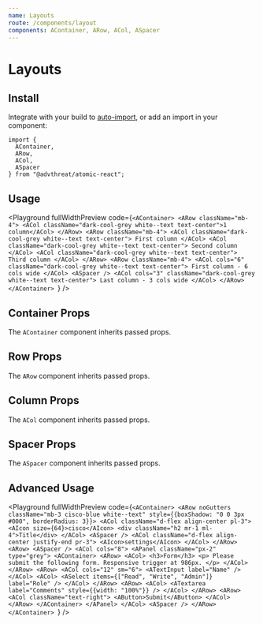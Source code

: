 ```yaml
---
name: Layouts
route: /components/layout
components: AContainer, ARow, ACol, ASpacer
---
```



# Layouts

## Install

Integrate with your build to [auto-import](/#integrating), or add an import in your component:

```
import {
  AContainer,
  ARow,
  ACol,
  ASpacer
} from "@advthreat/atomic-react";
```

## Usage

<Playground
  fullWidthPreview
  code={`<AContainer>
  <ARow className="mb-4">
    <ACol className="dark-cool-grey white--text text-center">1 column</ACol>
  </ARow>
  <ARow className="mb-4">
    <ACol className="dark-cool-grey white--text text-center">
      First column
    </ACol>
    <ACol className="dark-cool-grey white--text text-center">
      Second column
    </ACol>
    <ACol className="dark-cool-grey white--text text-center">
      Third column
    </ACol>
  </ARow>
  <ARow className="mb-4">
    <ACol cols="6" className="dark-cool-grey white--text text-center">
      First column - 6 cols wide
    </ACol>
    <ASpacer />
    <ACol cols="3" className="dark-cool-grey white--text text-center">
      Last column - 3 cols wide
    </ACol>
  </ARow>
</AContainer>
`}
/>

## Container Props

The `AContainer` component inherits passed props.

<Props of="AContainer" />

## Row Props

The `ARow` component inherits passed props.

<Props of="ARow" />

## Column Props

The `ACol` component inherits passed props.

<Props of="ACol" />

## Spacer Props

The `ASpacer` component inherits passed props.

<Props of="ASpacer" />

## Advanced Usage

<Playground
  fullWidthPreview
  code={`<AContainer>
  <ARow
    noGutters
    className="mb-3 cisco-blue white--text"
    style={{boxShadow: "0 0 3px #000", borderRadius: 3}}>
    <ACol className="d-flex align-center pl-3">
      <AIcon size={64}>cisco</AIcon>
      <div className="h2 mr-1 ml-4">Title</div>
    </ACol>
    <ASpacer />
    <ACol className="d-flex align-center justify-end pr-3">
      <AIcon>settings</AIcon>
    </ACol>
  </ARow>
  <ARow>
    <ASpacer />
    <ACol cols="8">
      <APanel className="px-2" type="grey">
        <AContainer>
          <ARow>
            <ACol>
              <h3>Form</h3>
              <p>
                Please submit the following form. Responsive trigger at 986px.
              </p>
            </ACol>
          </ARow>
          <ARow>
            <ACol cols="12" sm="6">
              <ATextInput label="Name" />
            </ACol>
            <ACol>
              <ASelect items={["Read", "Write", "Admin"]} label="Role" />
            </ACol>
          </ARow>
          <ARow>
            <ACol>
              <ATextarea label="Comments" style={{width: "100%"}} />
            </ACol>
          </ARow>
          <ARow>
            <ACol className="text-right">
              <AButton>Submit</AButton>
            </ACol>
          </ARow>
        </AContainer>
      </APanel>
    </ACol>
    <ASpacer />
  </ARow>
</AContainer>
`}
/>
